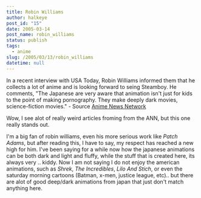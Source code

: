 ```yaml
---
title: Robin Williams
author: halkeye
post_id: "15"
date: 2005-03-14
post_name: robin_williams
status: publish
tags:
  - anime
slug: /2005/03/13/robin_williams
datetime: null
---
```


In a recent interview with USA Today, Robin Williams informed them that he collects a lot of anime and is looking forward to seing Steamboy. He comments, "The Japanese are very aware that animation isn't just for kids to the point of making pornography. They make deeply dark movies, science-fiction movies."  \- Source [Anime News Network](https://www.animenewsnetwork.com/article.php?id=6332)

Wow, I see alot of really weird articles froming from the ANN, but this one really stands out.

I'm a big fan of robin williams, even his more serious work like _Patch Adams_, but after reading this, I have to say, my respect has reached a new high for him. I've been saying for a while now how the japanese animations can be both dark and light and fluffy, while the stuff that is created here, its always very .. kiddy. Now I am not saying I do not enjoy the american animations, such as _Shrek_, _The Incredibles_, _Lilo And Stich_, or even the saturday morning cartoons (Batman, x-men, justice league, etc).. but there are alot of good deep/dark animations from japan that just don't match anything here.
